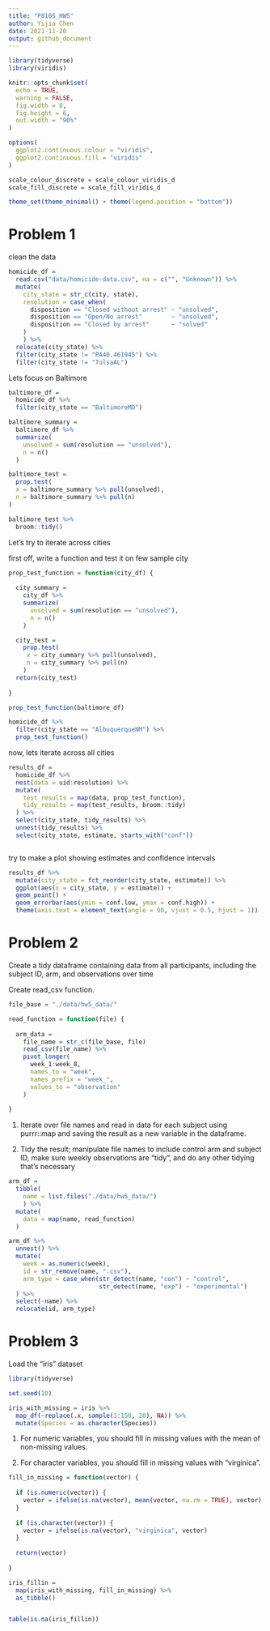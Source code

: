 ```yaml
---
title: "P8105_HW5"
author: Yijia Chen
date: 2021-11-20
output: github_document
---
```


```r
library(tidyverse)
library(viridis)

knitr::opts_chunk$set(
  echo = TRUE,
  warning = FALSE,
  fig.width = 8,
  fig.height = 6,
  out.width = "90%"
)

options(
  ggplot2.continuous.colour = "viridis",
  ggplot2.continuous.fill = "viridis"
)

scale_colour_discrete = scale_colour_viridis_d
scale_fill_discrete = scale_fill_viridis_d

theme_set(theme_minimal() + theme(legend.position = "bottom"))
```
 
# Problem 1
clean the data

```r
homicide_df = 
  read.csv("data/homicide-data.csv", na = c("", "Unknown")) %>% 
  mutate(
    city_state = str_c(city, state),
    resolution = case_when(
      disposition == "Closed without arrest" ~ "unsolved",
      disposition == "Open/No arrest"        ~ "unsolved",
      disposition == "Closed by arrest"      ~ "solved"
    )
    ) %>% 
  relocate(city_state) %>% 
  filter(city_state != "PA40.461945") %>% 
  filter(city_state != "TulsaAL")
```

Lets focus on Baltimore

```r
baltimore_df = 
  homicide_df %>% 
  filter(city_state == "BaltimoreMD")

baltimore_summary = 
  baltimore_df %>% 
  summarize(
    unsolved = sum(resolution == "unsolved"),
    n = n()
  )

baltimore_test = 
  prop.test(
  x = baltimore_summary %>% pull(unsolved),
  n = baltimore_summary %>% pull(n)
)

baltimore_test %>% 
  broom::tidy()
```


Let's try to iterate across cities

first off, write a function and test it on few sample city

```r
prop_test_function = function(city_df) {
  
  city_summary = 
    city_df %>% 
    summarize(
      unsolved = sum(resolution == "unsolved"),
      n = n()
    )

  city_test = 
    prop.test(
     x = city_summary %>% pull(unsolved),
     n = city_summary %>% pull(n)
    )
  return(city_test)
  
}

prop_test_function(baltimore_df)

homicide_df %>% 
  filter(city_state == "AlbuquerqueNM") %>% 
  prop_test_function()


```

now, lets iterate across all cities

```r
results_df = 
  homicide_df %>% 
  nest(data = uid:resolution) %>% 
  mutate(
    test_results = map(data, prop_test_function),
    tidy_results = map(test_results, broom::tidy)
  ) %>% 
  select(city_state, tidy_results) %>% 
  unnest(tidy_results) %>% 
  select(city_state, estimate, starts_with("conf"))



```

try to make a plot showing estimates and confidence intervals

```r
results_df %>% 
  mutate(city_state = fct_reorder(city_state, estimate)) %>% 
  ggplot(aes(x = city_state, y = estimate)) +
  geom_point() +
  geom_errorbar(aes(ymin = conf.low, ymax = conf.high)) +
  theme(axis.text = element_text(angle = 90, vjust = 0.5, hjust = 1))
```


# Problem 2
Create a tidy dataframe containing data from all participants, including the subject ID, arm, and observations over time

Create read_csv function.

```r
file_base = "./data/hw5_data/"

read_function = function(file) {
  
  arm_data = 
    file_name = str_c(file_base, file)
    read_csv(file_name) %>% 
    pivot_longer(
      week_1:week_8,
      names_to = "week",
      names_prefix = "week_",
      values_to = "observation"
    )
  
}
```

1. Iterate over file names and read in data for each subject using purrr::map and saving the result as a new variable in the dataframe.

2. Tidy the result; manipulate file names to include control arm and subject ID, make sure weekly observations are “tidy”, and do any other tidying that’s necessary

```r
arm_df = 
  tibble(
    name = list.files("./data/hw5_data/")
    ) %>% 
  mutate(
    data = map(name, read_function)
  ) 

arm_df %>% 
  unnest() %>% 
  mutate(
    week = as.numeric(week),
    id = str_remove(name, ".csv"),
    arm_type = case_when(str_detect(name, "con") ~ "control",
                         str_detect(name, "exp") ~ "experimental")
  ) %>% 
  select(-name) %>% 
  relocate(id, arm_type)
```

# Problem 3
Load the "iris" dataset 

```r
library(tidyverse)

set.seed(10)

iris_with_missing = iris %>% 
  map_df(~replace(.x, sample(1:150, 20), NA)) %>%
  mutate(Species = as.character(Species))
```

1. For numeric variables, you should fill in missing values with the mean of non-missing values.

2. For character variables, you should fill in missing values with "virginica".


```r
fill_in_missing = function(vector) {
  
  if (is.numeric(vector)) {
    vector = ifelse(is.na(vector), mean(vector, na.rm = TRUE), vector)
  }
  
  if (is.character(vector)) {
    vector = ifelse(is.na(vector), "virginica", vector)
  }
  
  return(vector)
  
}

iris_fillin = 
  map(iris_with_missing, fill_in_missing) %>% 
  as_tibble()


table(is.na(iris_fillin))

```




